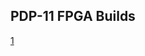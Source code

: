 == PDP-11 FPGA Builds ==

[https://github.com/douggilliland/Retro-Computers/wiki/PDP-11-OpenCores-Build]
